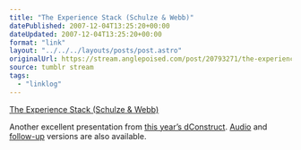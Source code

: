 ```yaml
---
title: "The Experience Stack (Schulze & Webb)"
datePublished: 2007-12-04T13:25:20+00:00
dateUpdated: 2007-12-04T13:25:20+00:00
format: "link"
layout: "../../../layouts/posts/post.astro"
originalUrl: https://stream.anglepoised.com/post/20793271/the-experience-stack-schulze-webb
source: tumblr stream
tags:
  - "linklog"
---
```


[The Experience Stack (Schulze & Webb)][1]

Another excellent presentation from [this year’s dConstruct](http://2007.dconstruct.org/). [Audio](http://2007.dconstruct.org/podcast/06-Matt-Webb.mp3) and [follow-up](http://schulzeandwebb.com/blog/2007/09/09/the-experience-stack-revisited/) versions are also available.

[1]: http://schulzeandwebb.com/2007/stack/
